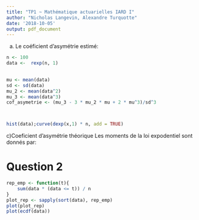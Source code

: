 ```yaml
---
title: "TP1 ~ Mathématique actuarielles IARD I"
author: "Nicholas Langevin, Alexandre Turquotte"
date: '2018-10-05'
output: pdf_document
---
```

a) Le coéficient d’asymétrie estimé:
```R
n <- 100
data <-  rexp(n, 1)
 

mu <- mean(data)
sd <- sd(data)
mu_2 <- mean(data^2)
mu_3 <- mean(data^3)
cof_asymetrie <- (mu_3 - 3 * mu_2 * mu + 2 * mu^3)/sd^3



hist(data);curve(dexp(x,1) * n, add = TRUE)
```

c)Coeficient d'asymétrie théorique
Les moments de la loi expodentiel sont donnés par:
\begin{align*}
E[x]   &= \frac{1}{\theta} \\
E[x^2] &= var(x) + E^2[x] \\
       &= \frac{1}{\theta^2} + \left(\frac{1}{\theta}\right)^2 \\
       &= \frac{2}{\theta^2}
E[x^3] &= M_x^{(3)}(0) \\
       &= \frac{d^3}{dt^3} \left(\frac{\theta}{\theta - t} \right) \\
       &= \frac{d^2}{dt^2} \left(\frac{\theta}{(\theta - t)^2}\right)
\end{align*}
\begin{align*}
\gamma &= E \left[ \frac{(x - \mu)^3}{\sigma^3} \right] \\
       &= \frac{1}{\sigma^3} E\left[x^3 - 3x^2\mu + 3x\mu2
          \mu^3 \right] \\
       &= \frac{1}{\sigma^3} \left( E[x^3] + 3\mu E[x^2] +
           3\mu^2 E[x] + \mu^3 \right) 
\end{align*}

# Question 2
```R
rep_emp <- function(t){
    sum(data * (data <= t)) / n
}
plot_rep <- sapply(sort(data), rep_emp)
plot(plot_rep)
plot(ecdf(data))
```













